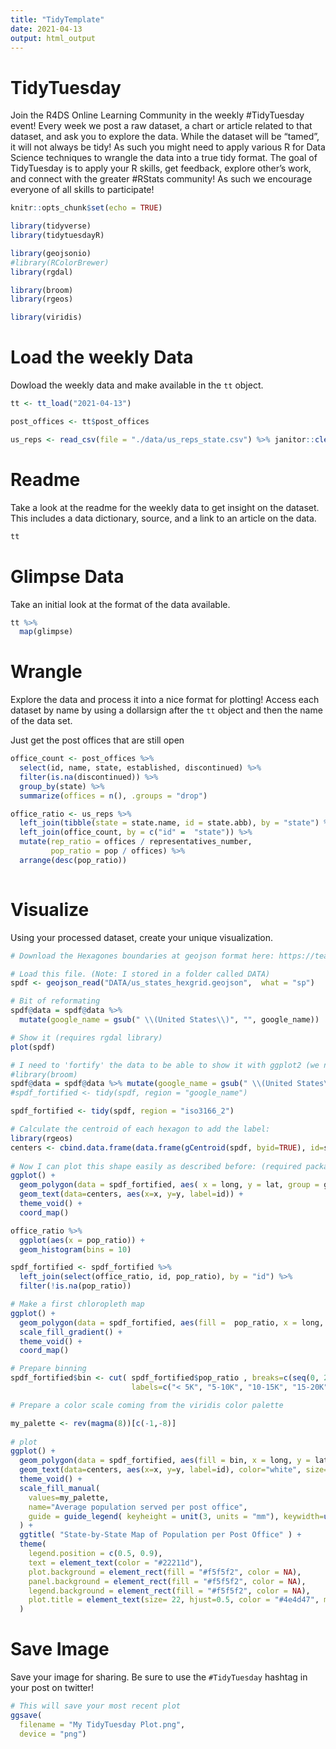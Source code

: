 ```yaml
---
title: "TidyTemplate"
date: 2021-04-13
output: html_output
---
```


# TidyTuesday

Join the R4DS Online Learning Community in the weekly #TidyTuesday event!
Every week we post a raw dataset, a chart or article related to that dataset, and ask you to explore the data.
While the dataset will be “tamed”, it will not always be tidy! As such you might need to apply various R for Data Science techniques to wrangle the data into a true tidy format.
The goal of TidyTuesday is to apply your R skills, get feedback, explore other’s work, and connect with the greater #RStats community!
As such we encourage everyone of all skills to participate!

```r

knitr::opts_chunk$set(echo = TRUE)

library(tidyverse)
library(tidytuesdayR)

library(geojsonio)
#library(RColorBrewer)
library(rgdal)

library(broom)
library(rgeos)

library(viridis)
```

# Load the weekly Data

Dowload the weekly data and make available in the `tt` object.

```r

tt <- tt_load("2021-04-13")

post_offices <- tt$post_offices

us_reps <- read_csv(file = "./data/us_reps_state.csv") %>% janitor::clean_names()
```


# Readme

Take a look at the readme for the weekly data to get insight on the dataset.
This includes a data dictionary, source, and a link to an article on the data.

```r

tt

```


# Glimpse Data

Take an initial look at the format of the data available.

```r

tt %>% 
  map(glimpse)

```

# Wrangle

Explore the data and process it into a nice format for plotting! Access each dataset by name by using a dollarsign after the `tt` object and then the name of the data set.

Just get the post offices that are still open
```r
office_count <- post_offices %>%
  select(id, name, state, established, discontinued) %>%
  filter(is.na(discontinued)) %>%
  group_by(state) %>%
  summarize(offices = n(), .groups = "drop")

office_ratio <- us_reps %>%
  left_join(tibble(state = state.name, id = state.abb), by = "state") %>%
  left_join(office_count, by = c("id" =  "state")) %>%
  mutate(rep_ratio = offices / representatives_number,
         pop_ratio = pop / offices) %>%
  arrange(desc(pop_ratio))
  

```


# Visualize

Using your processed dataset, create your unique visualization.

```r
# Download the Hexagones boundaries at geojson format here: https://team.carto.com/u/andrew/tables/andrew.us_states_hexgrid/public/map.

# Load this file. (Note: I stored in a folder called DATA)
spdf <- geojson_read("DATA/us_states_hexgrid.geojson",  what = "sp")

# Bit of reformating
spdf@data = spdf@data %>%
  mutate(google_name = gsub(" \\(United States\\)", "", google_name))

# Show it (requires rgdal library)
plot(spdf)
```

```r
# I need to 'fortify' the data to be able to show it with ggplot2 (we need a data frame format)
#library(broom)
spdf@data = spdf@data %>% mutate(google_name = gsub(" \\(United States\\)", "", google_name))
#spdf_fortified <- tidy(spdf, region = "google_name")

spdf_fortified <- tidy(spdf, region = "iso3166_2")

# Calculate the centroid of each hexagon to add the label:
library(rgeos)
centers <- cbind.data.frame(data.frame(gCentroid(spdf, byid=TRUE), id=spdf@data$iso3166_2))
 
# Now I can plot this shape easily as described before: (required package mapproj installed)
ggplot() +
  geom_polygon(data = spdf_fortified, aes( x = long, y = lat, group = group), fill="skyblue", color="white") +
  geom_text(data=centers, aes(x=x, y=y, label=id)) +
  theme_void() +
  coord_map()
```

```r
office_ratio %>%
  ggplot(aes(x = pop_ratio)) +
  geom_histogram(bins = 10)
```

```r
spdf_fortified <- spdf_fortified %>%
  left_join(select(office_ratio, id, pop_ratio), by = "id") %>%
  filter(!is.na(pop_ratio))

# Make a first chloropleth map
ggplot() +
  geom_polygon(data = spdf_fortified, aes(fill =  pop_ratio, x = long, y = lat, group = group)) +
  scale_fill_gradient() +
  theme_void() +
  coord_map()
```

```r
# Prepare binning
spdf_fortified$bin <- cut( spdf_fortified$pop_ratio , breaks=c(seq(0, 20000, 5000), Inf), 
                           labels=c("< 5K", "5-10K", "10-15K", "15-20K", "20K+") , include.lowest = TRUE )
```


```r
# Prepare a color scale coming from the viridis color palette

my_palette <- rev(magma(8))[c(-1,-8)]
 
# plot
ggplot() +
  geom_polygon(data = spdf_fortified, aes(fill = bin, x = long, y = lat, group = group) , size=0, alpha=0.9) +
  geom_text(data=centers, aes(x=x, y=y, label=id), color="white", size=3, alpha=0.6) +
  theme_void() +
  scale_fill_manual( 
    values=my_palette, 
    name="Average population served per post office", 
    guide = guide_legend( keyheight = unit(3, units = "mm"), keywidth=unit(12, units = "mm"), label.position = "bottom", title.position = 'top', nrow=1) 
  ) +
  ggtitle( "State-by-State Map of Population per Post Office" ) +
  theme(
    legend.position = c(0.5, 0.9),
    text = element_text(color = "#22211d"),
    plot.background = element_rect(fill = "#f5f5f2", color = NA), 
    panel.background = element_rect(fill = "#f5f5f2", color = NA), 
    legend.background = element_rect(fill = "#f5f5f2", color = NA),
    plot.title = element_text(size= 22, hjust=0.5, color = "#4e4d47", margin = margin(b = -0.1, t = 0.4, l = 2, unit = "cm")),
  )
```


# Save Image

Save your image for sharing. Be sure to use the `#TidyTuesday` hashtag in your post on twitter! 

```r

# This will save your most recent plot
ggsave(
  filename = "My TidyTuesday Plot.png",
  device = "png")

```
